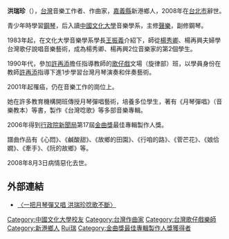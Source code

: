 '''洪瑞珍'''（{{bd|1950年|12月20日|2008年|8月3日|catIdx=Hong洪}}），[[台灣|台灣]]音樂工作者、作曲家，[[嘉義縣|嘉義縣]]新港鄉人，2008年在[[台北市|台北市]]辭世。

青少年時學習[[鋼琴|鋼琴]]，后入讀[[中國文化大學|中國文化大學]]音樂學系，主修[[聲樂|聲樂]]，副修鋼琴。

1983年起，在文化大學音樂學系學長[[王振義|王振義]]介紹下，師從[[楊秀卿|楊秀卿]]、楊再興夫婦學台灣歌仔說唱音樂藝術，成為楊秀卿、楊再興2位音樂家的第2個學生。

1990年代，參加[[許再添|許再添]]擔任指導教師的[[歌仔戲|歌仔戲]]文場（旋律部）班，以學員身份在教師[[許再添|許再添]]指導下進1步學習台灣月琴演奏和伴奏藝術。

2001年起罹癌，仍在音樂工作的崗位上。

她在許多教育機構開班傳授月琴彈唱藝術，培養多位學生，著有《月琴彈唱》（音樂教本）等書，製作《台灣唸歌》等多部音樂專輯。

2006年得到[[行政院新聞局|行政院新聞局]]第17屆[[金曲獎|金曲獎]]最佳專輯製作人獎。

譜曲作品有《心悶》、《鹹酸甜》、《故鄉的田園》、《行咱的路》、《菅芒花》、《娘佮嫺》、《牽手》、《阮的故鄉》等。

2008年8月3日病情惡化去世。

==外部連結==
*[https://web.archive.org/web/20160413140822/http://www.newtaiwan.com.tw/bulletinview.jsp?bulletinid=24107 〈一把月琴彈又唱 洪瑞珍唸歌不斷〉]

{{Taiwan-artist-stub}}

{{DEFAULTSORT:Hong洪瑞珍}}
[[Category:中國文化大學校友|Category:中國文化大學校友]]
[[Category:台灣作曲家|Category:台灣作曲家]]
[[Category:台灣歌仔戲樂師|Category:台灣歌仔戲樂師]]
[[Category:新港鄉人|Category:新港鄉人]]
[[Category:洪姓|Rui瑞]]
[[Category:金曲獎最佳專輯製作人獎獲得者|Category:金曲獎最佳專輯製作人獎獲得者]]